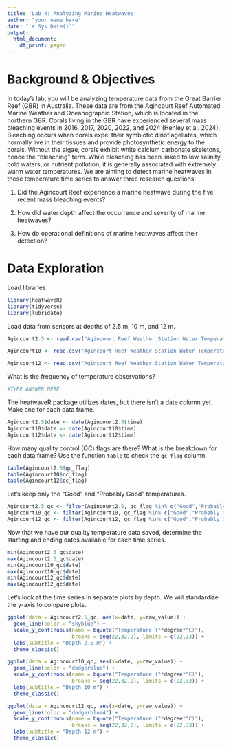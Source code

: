 ```yaml
---
title: 'Lab 4: Analyzing Marine Heatwaves'
author: "your name here"
date: "`r Sys.Date()`"
output:
  html_document:
    df_print: paged
---
```


# Background & Objectives
In today's lab, you will be analyzing temperature data from the Great Barrier Reef (GBR) in Australia. These data are from the Agincourt Reef Automated Marine Weather and Oceanographic Station, which is located in the northern GBR. Corals living in the GBR have experienced several mass bleaching events in 2016, 2017, 2020, 2022, and 2024 (Henley et al. 2024). Bleaching occurs when corals expel their symbiotic dinoflagellates, which normally live in their tissues and provide photosynthetic energy to the corals. Without the algae, corals exhibit white calcium carbonate skeletons, hence the "bleaching" term. While bleaching has been linked to low salinity, cold waters, or nutrient pollution, it is generally associated with extremely warm water temperatures. We are aiming to detect marine heatwaves in these temperature time series to answer three research questions:

1) Did the Agincourt Reef experience a marine heatwave during the five recent mass bleaching events?

2) How did water depth affect the occurrence and severity of marine heatwaves?

3) How do operational definitions of marine heatwaves affect their detection?

# Data Exploration

Load libraries
```r
library(heatwaveR)
library(tidyverse)
library(lubridate)
```

Load data from sensors at depths of 2.5 m, 10 m, and 12 m.
```r
Agincourt2.5 <- read.csv("Agincourt Reef Weather Station Water Temperature @2.5m from 1991-02-22 to 2024-05-02.csv")

Agincourt10 <- read.csv("Agincourt Reef Weather Station Water Temperature @10m from 1991-02-22 to 2024-05-02.csv")

Agincourt12 <- read.csv("Agincourt Reef Weather Station Water Temperature @12m from 1991-02-22 to 2024-05-02.csv")
```

What is the frequency of temperature observations?
```r
#TYPE ANSWER HERE
```

The heatwaveR package utilizes dates, but there isn't a date column yet. Make one for each data frame.
```r
Agincourt2.5$date <- date(Agincourt2.5$time)
Agincourt10$date <- date(Agincourt10$time)
Agincourt12$date <- date(Agincourt12$time)
```

How many quality control (QC) flags are there? What is the breakdown for each data frame? Use the function `table` to check the `qc_flag` column.
```r
table(Agincourt2.5$qc_flag)
table(Agincourt10$qc_flag)
table(Agincourt12$qc_flag)
```

Let's keep only the "Good" and "Probably Good" temperatures.
```r
Agincourt2.5_qc <- filter(Agincourt2.5, qc_flag %in% c("Good","Probably Good"))
Agincourt10_qc <- filter(Agincourt10, qc_flag %in% c("Good","Probably Good"))
Agincourt12_qc <- filter(Agincourt12, qc_flag %in% c("Good","Probably Good"))
```

Now that we have our quality temperature data saved, determine the starting and ending dates available for each time series.
```r
min(Agincourt2.5_qc$date)
max(Agincourt2.5_qc$date)
min(Agincourt10_qc$date)
max(Agincourt10_qc$date)
min(Agincourt12_qc$date)
max(Agincourt12_qc$date)
```

Let's look at the time series in separate plots by depth. We will standardize the y-axis to compare plots.
```r
ggplot(data = Agincourt2.5_qc, aes(x=date, y=raw_value)) +
  geom_line(color = "skyblue") +
  scale_y_continuous(name = bquote("Temperature ("*degree*"C)"),
                     breaks = seq(22,32,2), limits = c(22,33)) +
  labs(subtitle = "Depth 2.5 m") +
  theme_classic()

ggplot(data = Agincourt10_qc, aes(x=date, y=raw_value)) +
  geom_line(color = "dodgerblue") +
  scale_y_continuous(name = bquote("Temperature ("*degree*"C)"),
                     breaks = seq(22,32,2), limits = c(22,33)) +
  labs(subtitle = "Depth 10 m") +
  theme_classic()

ggplot(data = Agincourt12_qc, aes(x=date, y=raw_value)) +
  geom_line(color = "dodgerblue4") +
  scale_y_continuous(name = bquote("Temperature ("*degree*"C)"),
                     breaks = seq(22,32,2), limits = c(22,33)) +
  labs(subtitle = "Depth 12 m") +
  theme_classic()
```

